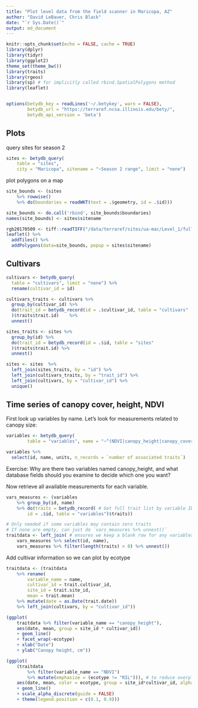 ```yaml
---
title: "Plot level data from the field scanner in Maricopa, AZ"
author: "David LeBauer, Chris Black"
date: "`r Sys.Date()`"
output: md_document
---
```

```r
knitr::opts_chunk$set(echo = FALSE, cache = TRUE)
library(dplyr)
library(tidyr)
library(ggplot2)
theme_set(theme_bw())
library(traits)
library(rgeos)
library(sp) # for implicitly called rbind.SpatialPolygons method
library(leaflet)


options(betydb_key = readLines('~/.betykey', warn = FALSE),
        betydb_url = "https://terraref.ncsa.illinois.edu/bety/",
        betydb_api_version = 'beta')
```


## Plots


query sites for season 2

```r
sites <- betydb_query(
	table = "sites",
	city = "Maricopa", sitename = "~Season 2 range", limit = "none")
```

plot polygons on a map

```r
site_bounds <- (sites
	%>% rowwise()
	%>% do(boundaries = readWKT(text = .$geometry, id = .$id)))

site_bounds <- do.call('rbind', site_bounds$boundaries)
names(site_bounds) <- sites$sitename

rgb20170509 <- tiff::readTIFF("/data/terraref/sites/ua-mac/Level_1/fullfield/2017-05-09/stereoTop_fullfield_10pct.tif")
leaflet() %>% 
  addTiles() %>% 
  addPolygons(data=site_bounds, popup = sites$sitename)
```

## Cultivars


```r
cultivars <- betydb_query(
  table = "cultivars", limit = "none") %>% 
  rename(cultivar_id = id)

cultivars_traits <- cultivars %>% 
  group_by(cultivar_id) %>% 
  do(trait_id = betydb_record(id = .$cultivar_id, table = "cultivars"
  )$traits$trait.id)	%>% 
  unnest()

sites_traits <- sites %>% 
  group_by(id) %>% 
  do(trait_id = betydb_record(id = .$id, table = "sites"
  )$traits$trait.id) %>% 
  unnest()

sites <- sites  %>% 
  left_join(sites_traits, by = "id") %>% 
  left_join(cultivars_traits, by = "trait_id") %>% 
  left_join(cultivars, by = "cultivar_id") %>% 
  unique()

```


## Time series of canopy cover, height, NDVI

First look up variables by name. Let's look for measurements related to canopy size:

```r
variables <- betydb_query(
		table = "variables", name = "~^(NDVI|canopy_height|canopy_cover|)$")

variables %>% 
  select(id, name, units, n_records = `number of associated traits`)
```

Exercise: Why are there two variables named canopy_height, and what database fields should you examine to decide which one you want?

Now retrieve all available measurements for each variable.

```r

vars_measures <- (variables
	%>% group_by(id, name)
	%>% do(traits = betydb_record( # Get full trait list by variable ID
		id = .$id, table = "variables")$traits))

# Only needed if some variables may contain zero traits
# If none are empty, can just do `vars_measures %>% unnest()`
traitdata <- left_join( # ensures we keep a blank row for any variables with no trait info
	vars_measures %>% select(id, name),
	vars_measures %>% filter(length(traits) > 0) %>% unnest())
```

Add cultivar information so we can plot by ecotype

```r
traitdata <- (traitdata
	%>% rename(
		variable_name = name,
		cultivar_id = trait.cultivar_id,
		site_id = trait.site_id,
		mean = trait.mean)
	%>% mutate(date = as.Date(trait.date))
	%>% left_join(cultivars, by = "cultivar_id"))
```

```r
(ggplot(
	traitdata %>% filter(variable_name == "canopy_height"),
	aes(date, mean, group = site_id * cultivar_id))
	+ geom_line()
	+ facet_wrap(~ecotype)
	+ xlab("Date")
	+ ylab("Canopy height, cm"))

(ggplot(
	(traitdata
		%>% filter(variable_name == "NDVI")
		%>% mutate(emphasize = (ecotype != "RIL"))), # to reduce overplotting
	aes(date, mean, color = ecotype, group = site_id*cultivar_id, alpha = emphasize))
	+ geom_line()
	+ scale_alpha_discrete(guide = FALSE)
	+ theme(legend.position = c(0.1, 0.9)))
```
